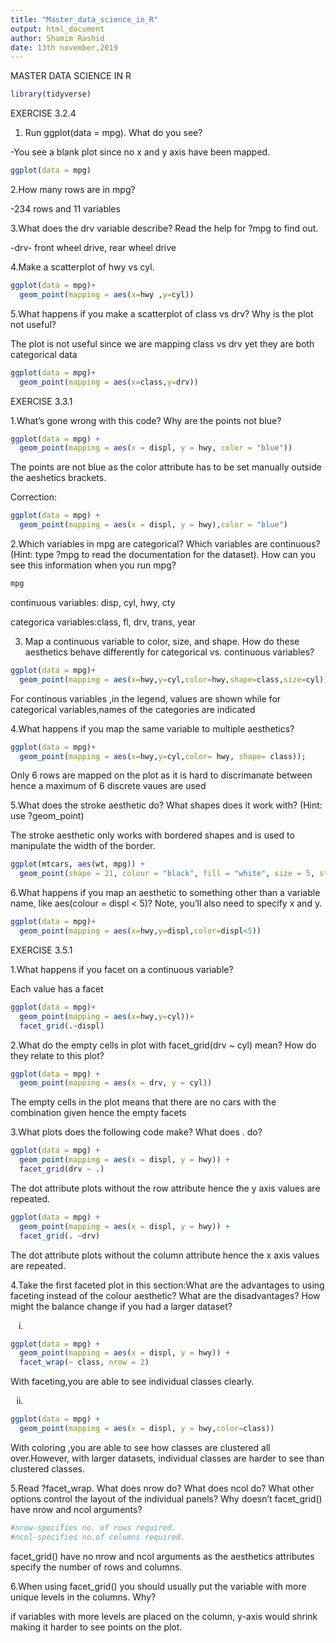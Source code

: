 ```yaml
---
title: "Master_data_science_in_R"
output: html_document
author: Shamim Rashid
date: 13th november,2019
---
```


MASTER DATA SCIENCE IN R
```r
library(tidyverse)

```
EXERCISE 3.2.4

1. Run ggplot(data = mpg). What do you see?

-You see a blank plot since no x and y axis have been mapped.
```r
ggplot(data = mpg)
```

2.How many rows are in mpg?

-234 rows and 11 variables

3.What does the drv variable describe? Read the help for ?mpg to find out.

-drv- front wheel drive, rear wheel drive

4.Make a scatterplot of hwy vs cyl.

```r
ggplot(data = mpg)+
  geom_point(mapping = aes(x=hwy ,y=cyl))
```

5.What happens if you make a scatterplot of class vs drv? Why is the plot not useful?

The plot is not useful since we are mapping class vs drv yet they are both categorical data

```R
ggplot(data = mpg)+
  geom_point(mapping = aes(x=class,y=drv))

```



EXERCISE 3.3.1

1.What’s gone wrong with this code? Why are the points not blue?

```r
ggplot(data = mpg) + 
  geom_point(mapping = aes(x = displ, y = hwy, color = "blue"))
```

The points are not blue as the color attribute has to be set manually outside the aeshetics brackets.

Correction:
```r
ggplot(data = mpg) + 
  geom_point(mapping = aes(x = displ, y = hwy),color = "blue")
```


2.Which variables in mpg are categorical? Which variables are continuous? (Hint: type ?mpg to read the documentation for the dataset). How can you see this information when you run mpg?

```r
mpg

```


continuous variables: disp, cyl, hwy, cty


categorica variables:class, fl, drv, trans, year



3. Map a continuous variable to color, size, and shape. How do these aesthetics behave differently for categorical vs. continuous variables?



```r
ggplot(data = mpg)+
  geom_point(mapping = aes(x=hwy,y=cyl,color=hwy,shape=class,size=cyl));
```


For continous variables ,in the legend, values are shown while for categorical variables,names of the categories are indicated


4.What happens if you map the same variable to multiple aesthetics?
```r
ggplot(data = mpg)+
  geom_point(mapping = aes(x=hwy,y=cyl,color= hwy, shape= class));

```



Only 6 rows are mapped on the plot as it is hard to discrimanate between hence a maximum of 6 discrete vaues are used



5.What does the stroke aesthetic do? What shapes does it work with? (Hint: use ?geom_point)


The stroke aesthetic only works with bordered shapes and is used to manipulate the width of the border.
```r

ggplot(mtcars, aes(wt, mpg)) +
  geom_point(shape = 21, colour = "black", fill = "white", size = 5, stroke = 5)


```



6.What happens if you map an aesthetic to something other than a variable name, like aes(colour = displ < 5)? Note, you’ll also need to specify x and y.

```r
ggplot(data = mpg)+
  geom_point(mapping = aes(x=hwy,y=displ,color=displ<5))
```




EXERCISE 3.5.1


1.What happens if you facet on a continuous variable?


Each value has a facet
```r
ggplot(data = mpg)+
  geom_point(mapping = aes(x=hwy,y=cyl))+
  facet_grid(.~displ)
```



2.What do the empty cells in plot with facet_grid(drv ~ cyl) mean? How do they relate to this plot?
```r
ggplot(data = mpg) + 
  geom_point(mapping = aes(x = drv, y = cyl))
```


The empty cells in the plot means that there are no cars with the combination given hence the empty facets



3.What plots does the following code make? What does . do?
```r
ggplot(data = mpg) + 
  geom_point(mapping = aes(x = displ, y = hwy)) +
  facet_grid(drv ~ .)
```


The dot attribute plots without the row attribute hence the y axis values are repeated.


```r
ggplot(data = mpg) + 
  geom_point(mapping = aes(x = displ, y = hwy)) +
  facet_grid(. ~drv)
```


The dot attribute plots without the column attribute hence the x axis values are repeated.



4.Take the first faceted plot in this section:What are the advantages to using faceting instead of the colour aesthetic? What are the disadvantages? How might the balance change if you had a larger dataset?


(i)
```r
ggplot(data = mpg) + 
  geom_point(mapping = aes(x = displ, y = hwy)) + 
  facet_wrap(~ class, nrow = 2)
```

With faceting,you are able to see individual classes clearly.


(ii)
```r
ggplot(data = mpg) + 
  geom_point(mapping = aes(x = displ, y = hwy,color=class))
```

With coloring ,you are able to see how classes are clustered all over.However, with larger datasets, individual classes are harder to see than clustered classes.



5.Read ?facet_wrap. What does nrow do? What does ncol do? What other options control the layout of the individual panels? Why doesn’t facet_grid() have nrow and ncol arguments?

```r
#nrow-specifies no. of rows required.
#ncol-specifies no.of columns required.
```

facet_grid() have no nrow and ncol arguments as the aesthetics attributes specify the number of rows and columns.


6.When using facet_grid() you should usually put the variable with more unique levels in the columns. Why?

if variables with more levels are placed on the column, y-axis would shrink making it harder to see points on the plot.